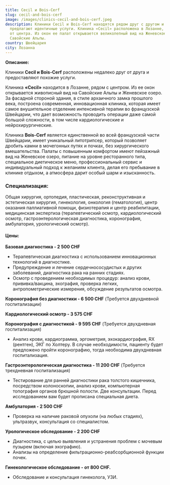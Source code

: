 ```yaml
---
title: Cecil и Bois-Cerf
slug: сecil-and-bois-cerf
image: /images/clinics-сecil-and-bois-cerf.jpeg
description: Клиники Cecil и Bois-Cerf находятся рядом друг с другом и
  предлагают идентичные услуги. Клиника «Cecil» расположена в Лозанне, недалеко
  от центра. Из окон ее палат открывается великолепный вид на Женевское озеро и
  Савойские Альпы.
country: Швейцария
city: Лозанна
---
```

**О﻿писание:**

Клиники **Cecil и Bois-Cerf** расположены недалеко друг от друга и предоставляют похожие услуги. 

Клиника **«Cecil»** находится в Лозанне, рядом с центром. Из ее окон открывается живописный вид на Савойские Альпы и Женевское озеро. За фасадной стороной здания, в стиле архаичного замка прошлого века, построена современная, инновационная клиника, которая имеет самое внушительное отделение интенсивной терапии во французской Швейцарии, что дает возможность проводить операции даже самой большой сложности, в том числе кардиологические и нейрохирургические.

Клиника **Bois-Cerf** является единственной во всей французской части Швейцарии, имеет уникальный литотрипсер, который позволяет дробить камни в мочегонных путях и почках, без хирургического вмешательства. Палаты с повышенным комфортом имеют пейзажный вид на Женевское озеро, питание на уровне ресторанного типа, специальное диетическое меню, профессиональный сервис и индивидуальный подход к желаниям клиента, делая его пребывание в клинике отдыхом, а атмосфера дарит особый шарм и изысканность.

### Специализация:

Общая хирургия, ортопедия, пластическая, реконструктивная и эстетическая хирургия, гинекология, онкология (гематология), центр оказания паллиативной помощи, физиотерапия и центр реабилитации, медицинская экспертиза (терапевтический осмотр, кардиологический осмотр, гастроэнтерологическая диагностика, коронография, амбулатория, урологический осмотр).

#### **Цены:**

**Базовая диагностика - 2 500 CHF**

* Терапевтическая диагностика с использованием инновационных технологий в диагностике. 
* Предупреждение и лечение сердечнососудистых и других заболеваний, диагностика рака на ранних стадиях.
* Осмотр с проведением необходимых процедур: анализ крови, прививка/вакцина, эхография, проверка легких, антропометрические измерения, обсуждение результатов осмотра.

**Коронография без диагностики - 6 500 CHF** (Требуется двухдневной госпитализации)

**Кардиологический осмотр - 3 575 CHF**

**Коронография с диагностикой - 9 595 CHF** (Требуется двухдневная госпитализация)

* Анализ крови, кардиограмма, эргометрия, эхокардиография, RX (рентген), ЭКГ по Холтеру. В случае необходимости, пациенту будет предложено пройти коронографию, тогда необходима двухдневная госпитализация.

**Гастроэнтерологическая диагностика - 11 200 CHF** (Требуется трехдневная госпитализация)

* Тестирование для ранней диагностики рака толстого кишечника, посредством колоноскопии, анализ крови, компьютерная топография органов брюшной полости. Две консультации. Перед исследованием вам будет прописана специальная диета.

**Амбулатория - 2 500 CHF**

* Проверка на наличие раковой опухоли (на любых стадиях), ультразвук, консультация со специалистом.

**Урологическое обследование - 2 200 CHF**

* Диагностика, с целью выявления и устранения проблем с мочевым пузырем (включая эхографию).
* Анализы на определение фильтрационно-реабсорбционной функции почек. 

**Гинекологическое обследование - от 800 CHF.**

* Обследование и консультация гинеколога, УЗИ.